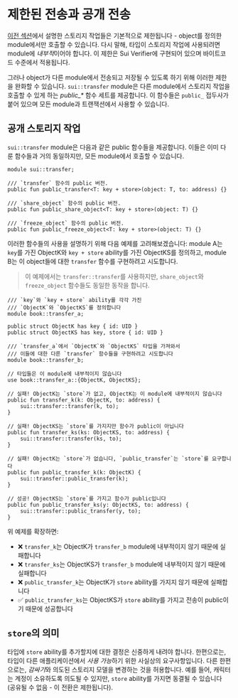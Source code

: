 # 제한된 전송과 공개 전송

[이전 섹션](./storage-functions)에서 설명한 스토리지 작업들은
기본적으로 제한됩니다 - object를 정의한 module에서만 호출할 수 있습니다. 다시 말해,
타입이 스토리지 작업에 사용되려면 module에 *내부적*이어야 합니다. 이 제한은
Sui Verifier에 구현되어 있으며 바이트코드 수준에서 적용됩니다.

그러나 object가 다른 module에서 전송되고 저장될 수 있도록 하기 위해 이러한 제한을
완화할 수 있습니다. `sui::transfer` module은 다른 module에서 스토리지 작업을 호출할 수 있게 하는
_public\_\*_ 함수 세트를 제공합니다. 이 함수들은 `public_` 접두사가 붙어 있으며
모든 module과 트랜잭션에서 사용할 수 있습니다.

## 공개 스토리지 작업

`sui::transfer` module은 다음과 같은 public 함수들을 제공합니다. 이들은 이미 다룬 함수들과
거의 동일하지만, 모든 module에서 호출할 수 있습니다.

```move
module sui::transfer;

/// `transfer` 함수의 public 버전.
public fun public_transfer<T: key + store>(object: T, to: address) {}

/// `share_object` 함수의 public 버전.
public fun public_share_object<T: key + store>(object: T) {}

/// `freeze_object` 함수의 public 버전.
public fun public_freeze_object<T: key + store>(object: T) {}
```

이러한 함수들의 사용을 설명하기 위해 다음 예제를 고려해보겠습니다: module A는
`key`를 가진 ObjectK와 `key + store` ability를 가진 ObjectKS를 정의하고, module B는
이 object들에 대한 `transfer` 함수를 구현하려고 시도합니다.

> 이 예제에서는 `transfer::transfer`를 사용하지만, `share_object`와
> `freeze_object` 함수들도 동일한 동작을 합니다.

```move
/// `key`와 `key + store` ability를 각각 가진
/// `ObjectK`와 `ObjectKS`를 정의합니다
module book::transfer_a;

public struct ObjectK has key { id: UID }
public struct ObjectKS has key, store { id: UID }
```

```move
/// `transfer_a`에서 `ObjectK`와 `ObjectKS` 타입을 가져와서
/// 이들에 대한 다른 `transfer` 함수들을 구현하려고 시도합니다
module book::transfer_b;

// 타입들은 이 module에 내부적이지 않습니다
use book::transfer_a::{ObjectK, ObjectKS};

// 실패! ObjectK는 `store`가 없고, ObjectK는 이 module에 내부적이지 않습니다
public fun transfer_k(k: ObjectK, to: address) {
    sui::transfer::transfer(k, to);
}

// 실패! ObjectKS는 `store`를 가지지만 함수가 public이 아닙니다
public fun transfer_ks(ks: ObjectKS, to: address) {
    sui::transfer::transfer(ks, to);
}

// 실패! ObjectK는 `store`가 없습니다, `public_transfer`는 `store`를 요구합니다
public fun public_transfer_k(k: ObjectK) {
    sui::transfer::public_transfer(k);
}

// 성공! ObjectKS는 `store`를 가지고 함수가 public입니다
public fun public_transfer_ks(y: ObjectKS, to: address) {
    sui::transfer::public_transfer(y, to);
}
```

위 예제를 확장하면:

- ❌ `transfer_k`는 ObjectK가 `transfer_b` module에 내부적이지 않기 때문에 실패합니다
- ❌ `transfer_ks`는 ObjectKS가 `transfer_b` module에 내부적이지 않기 때문에 실패합니다
- ❌ `public_transfer_k`는 ObjectK가 `store` ability를 가지지 않기 때문에 실패합니다
- ✅ `public_transfer_ks`는 ObjectKS가 `store` ability를 가지고 전송이 public이기 때문에 성공합니다

## `store`의 의미

타입에 `store` ability를 추가할지에 대한 결정은 신중하게 내려야 합니다. 한편으로는,
타입이 다른 애플리케이션에서 *사용 가능*하기 위한 사실상의 요구사항입니다. 다른 한편으로는,
*감싸기*와 의도된 스토리지 모델을 변경하는 것을 허용합니다. 예를 들어, 캐릭터는
계정이 소유하도록 의도될 수 있지만, `store` ability를 가지면 동결될 수 있습니다
(공유될 수 없음 - 이 전환은 제한됩니다).
